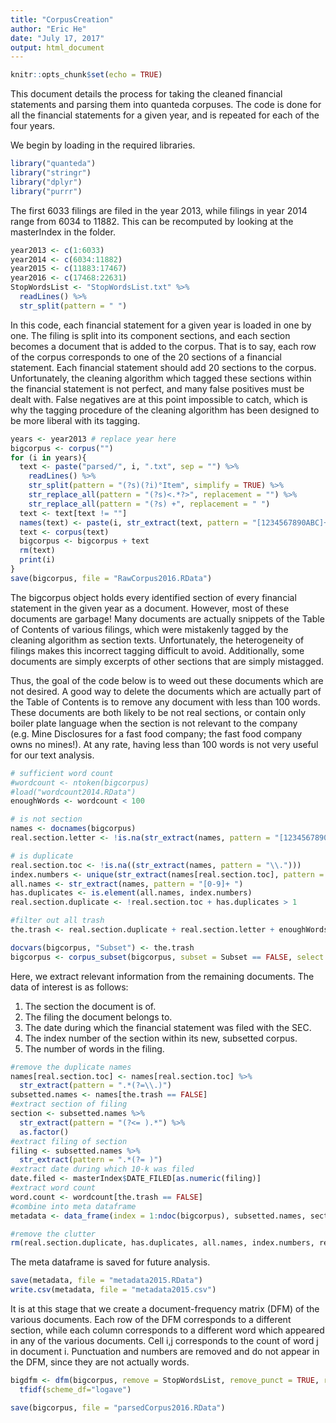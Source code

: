 ```yaml
---
title: "CorpusCreation"
author: "Eric He"
date: "July 17, 2017"
output: html_document
---
```


```r
knitr::opts_chunk$set(echo = TRUE)
```

This document details the process for taking the cleaned financial statements and parsing them into quanteda corpuses. The code is done for all the financial statements for a given year, and is repeated for each of the four years.

We begin by loading in the required libraries.

```r
library("quanteda")
library("stringr")
library("dplyr")
library("purrr")
```

The first 6033 filings are filed in the year 2013, while filings in year 2014 range from 6034 to 11882. This can be recomputed by looking at the masterIndex in the folder.

```r
year2013 <- c(1:6033)
year2014 <- c(6034:11882)
year2015 <- c(11883:17467)
year2016 <- c(17468:22631)
StopWordsList <- "StopWordsList.txt" %>%
  readLines() %>%
  str_split(pattern = " ")
```

In this code, each financial statement for a given year is loaded in one by one. The filing is split into its component sections, and each section becomes a document that is added to the corpus. That is to say, each row of the corpus corresponds to one of the 20 sections of a financial statement. Each financial statement should add 20 sections to the corpus. Unfortunately, the cleaning algorithm which tagged these sections within the financial statement is not perfect, and many false positives must be dealt with. False negatives are at this point impossible to catch, which is why the tagging procedure of the cleaning algorithm has been designed to be more liberal with its tagging.

```r
years <- year2013 # replace year here
bigcorpus <- corpus("")
for (i in years){
  text <- paste("parsed/", i, ".txt", sep = "") %>%
    readLines() %>%
    str_split(pattern = "(?s)(?i)°Item", simplify = TRUE) %>%
    str_replace_all(pattern = "(?s)<.*?>", replacement = "") %>%
    str_replace_all(pattern = "(?s) +", replacement = " ")
  text <- text[text != ""]
  names(text) <- paste(i, str_extract(text, pattern = "[1234567890ABC]+"))
  text <- corpus(text)
  bigcorpus <- bigcorpus + text
  rm(text)
  print(i)
}
save(bigcorpus, file = "RawCorpus2016.RData")
```

The bigcorpus object holds every identified section of every financial statement in the given year as a document. However, most of these documents are garbage! Many documents are actually snippets of the Table of Contents of various filings, which were mistakenly tagged by the cleaning algorithm as section texts. Unfortunately, the heterogeneity of filings makes this incorrect tagging difficult to avoid. Additionally, some documents are simply excerpts of other sections that are simply mistagged.

Thus, the goal of the code below is to weed out these documents which are not desired. A good way to delete the documents which are actually part of the Table of Contents is to remove any document with less than 100 words. These documents are both likely to be not real sections, or contain only boiler plate language when the section is not relevant to the company (e.g. Mine Disclosures for a fast food company; the fast food company owns no mines!). At any rate, having less than 100 words is not very useful for our text analysis.

```r
# sufficient word count
#wordcount <- ntoken(bigcorpus)
#load("wordcount2014.RData")
enoughWords <- wordcount < 100

# is not section
names <- docnames(bigcorpus)
real.section.letter <- !is.na(str_extract(names, pattern = "[1234567890]+ [ABCDEFGHIJKLMNOPQRSTUVWXYZ]"))

# is duplicate
real.section.toc <- !is.na((str_extract(names, pattern = "\\.")))
index.numbers <- unique(str_extract(names[real.section.toc], pattern = "[1234567890]+ "))
all.names <- str_extract(names, pattern = "[0-9]+ ")
has.duplicates <- is.element(all.names, index.numbers)
real.section.duplicate <- !real.section.toc + has.duplicates > 1

#filter out all trash
the.trash <- real.section.duplicate + real.section.letter + enoughWords > 0

docvars(bigcorpus, "Subset") <- the.trash
bigcorpus <- corpus_subset(bigcorpus, subset = Subset == FALSE, select = FALSE)
```

Here, we extract relevant information from the remaining documents. The data of interest is as follows:

1) The section the document is of.
2) The filing the document belongs to.
3) The date during which the financial statement was filed with the SEC.
4) The index number of the section within its new, subsetted corpus.
5) The number of words in the filing.

```r
#remove the duplicate names
names[real.section.toc] <- names[real.section.toc] %>%
  str_extract(pattern = ".*(?=\\.)")
subsetted.names <- names[the.trash == FALSE]
#extract section of filing
section <- subsetted.names %>%
  str_extract(pattern = "(?<= ).*") %>%
  as.factor()
#extract filing of section
filing <- subsetted.names %>%
  str_extract(pattern = ".*(?= )")
#extract date during which 10-k was filed
date.filed <- masterIndex$DATE_FILED[as.numeric(filing)]
#extract word count
word.count <- wordcount[the.trash == FALSE]
#combine into meta dataframe
metadata <- data_frame(index = 1:ndoc(bigcorpus), subsetted.names, section, filing, date.filed, word.count)

#remove the clutter
rm(real.section.duplicate, has.duplicates, all.names, index.numbers, real.section.toc, real.section.letter, wordcount, names, date.filed, word.count, subsetted.names, section, filing, the.trash, enoughWords)
```

The meta dataframe is saved for future analysis.

```r
save(metadata, file = "metadata2015.RData")
write.csv(metadata, file = "metadata2015.csv")
```

It is at this stage that we create a document-frequency matrix (DFM) of the various documents. Each row of the DFM corresponds to a different section, while each column corresponds to a different word which appeared in any of the various documents. Cell i,j corresponds to the count of word j in document i. Punctuation and numbers are removed and do not appear in the DFM, since they are not actually words.

```r
bigdfm <- dfm(bigcorpus, remove = StopWordsList, remove_punct = TRUE, remove_numbers = TRUE) %>%
  tfidf(scheme_df="logave")
```

```r
save(bigcorpus, file = "parsedCorpus2016.RData")
```